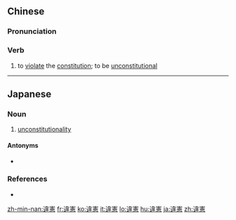==Chinese==
{{zh-forms|s=违宪}}

===Pronunciation===
{{zh-pron
|m=wéixiàn
|c=wai4 hin3
|mn=tw:ûi-hiàn
|mc=y
|oc=y
|cat=v
}}

===Verb===
{{zh-verb}}

# to [[violate]] the [[constitution]]; to be [[unconstitutional]]

----

==Japanese==
{{ja-kanjitab|い|けん|yomi=on}}

===Noun===
{{ja-noun|いけん}}

# [[unconstitutionality]]
#: {{ja-usex|婚外子の相続差別は違憲である|こんがいし の そうぞく さべつ は いけん で ある|Discrimination against illegitimate heirs is unconstitutional.}}

====Antonyms====
* {{l|ja|合憲}}

===References===
* {{R:Shogakukan}}

[[zh-min-nan:違憲]]
[[fr:違憲]]
[[ko:違憲]]
[[it:違憲]]
[[lo:違憲]]
[[hu:違憲]]
[[ja:違憲]]
[[zh:違憲]]